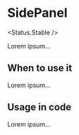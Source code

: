 
# SidePanel

<Status.Stable />

Lorem ipsum...

<Story id="components-sidepanel--base" />
<Props />

## When to use it

Lorem ipsum...

## Usage in code

Lorem ipsum...
